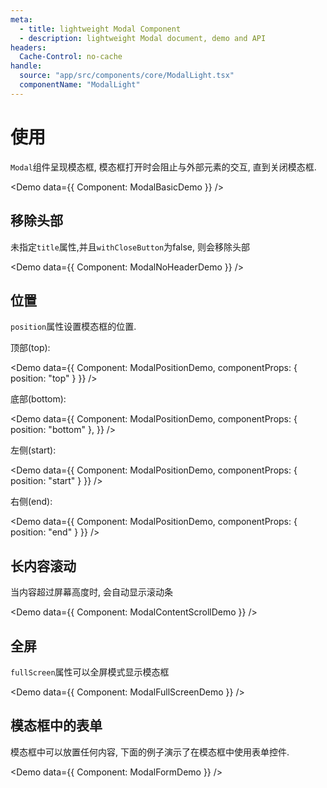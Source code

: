 ```yaml
---
meta:
  - title: lightweight Modal Component
  - description: lightweight Modal document, demo and API
headers:
  Cache-Control: no-cache
handle:
  source: "app/src/components/core/ModalLight.tsx"
  componentName: "ModalLight"
---
```



# 使用

`Modal`组件呈现模态框, 模态框打开时会阻止与外部元素的交互, 直到关闭模态框.

<Demo data={{ Component: ModalBasicDemo }} />

## 移除头部

未指定`title`属性,并且`withCloseButton`为false, 则会移除头部

<Demo data={{ Component: ModalNoHeaderDemo }} />

## 位置

`position`属性设置模态框的位置.

顶部(top):

<Demo
  data={{ Component: ModalPositionDemo, componentProps: { position: "top" } }}
/>

底部(bottom):

<Demo
  data={{
    Component: ModalPositionDemo,
    componentProps: { position: "bottom" },
  }}
/>

左侧(start):

<Demo
  data={{ Component: ModalPositionDemo, componentProps: { position: "start" } }}
/>

右侧(end):

<Demo
  data={{ Component: ModalPositionDemo, componentProps: { position: "end" } }}
/>

## 长内容滚动

当内容超过屏幕高度时, 会自动显示滚动条

<Demo data={{ Component: ModalContentScrollDemo }} />

## 全屏

`fullScreen`属性可以全屏模式显示模态框

<Demo data={{ Component: ModalFullScreenDemo }} />

## 模态框中的表单

模态框中可以放置任何内容, 下面的例子演示了在模态框中使用表单控件.

<Demo data={{ Component: ModalFormDemo }} />
